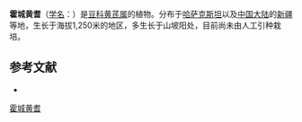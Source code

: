 {{Speciesbox
| name = 霍城黄耆
| status = 
| status_system = 
| image =
| genus = Astragalus
| species = karkarensis
| authority = Popov in Not.
}}

'''霍城黄耆'''（[[学名|学名]]：{{lang|la|''Astragalus karkarensis''}}）是[[豆科|豆科]][[黄芪属|黄芪属]]的植物。分布于[[哈萨克斯坦|哈萨克斯坦]]以及[[中国大陆|中国大陆]]的[[新疆|新疆]]等地，生长于海拔1,250米的地区，多生长于山坡阳处，目前尚未由人工引种栽培。

== 参考文献 ==
<div class="references-small">
* {{cite web| url =http://www.bioinfo.cn/db05/KmzwSpecies.php?action=view&id=14973| title =霍城黄耆| work =《中国高等植物数据库全库》| publisher =中国科学院微生物研究所| author =昆明植物研究所| accessdate =2009-02-24| deadurl =yes| archiveurl =https://web.archive.org/web/20160305030502/http://www.bioinfo.cn/db05/KmzwSpecies.php?action=view&id=14973| archivedate =2016-03-05}}
</div>
{{Taxonbar|from=Q15228011}}

[[Category:黄芪属|霍城黄耆]]


{{植物小作品}}